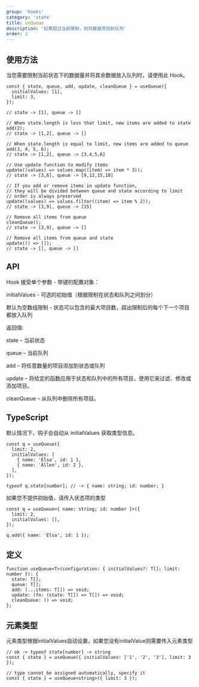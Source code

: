 ```yaml
---
group: 'hooks'
category: 'state'
title: unQueue
description: '如果超过当前限制，则将数据添加到队列'
order: 1
---
```


## 使用方法

当您需要限制当前状态下的数据量并将其余数据放入队列时，请使用此 Hook。

```tsx
const { state, queue, add, update, cleanQueue } = useQueue({
  initialValues: [1],
  limit: 3,
});

// state -> [1], queue -> []

// When state.length is less that limit, new items are added to state
add(2);
// state -> [1,2], queue -> []

// When state.length is equal to limit, new items are added to queue
add(3, 4, 5, 6);
// state -> [1,2], queue -> [3,4,5,6]

// Use update function to modify items
update((values) => values.map((item) => item * 3));
// state -> [3,6], queue -> [9,12,15,18]

// If you add or remove items in update function,
// they will be divided between queue and state according to limit
// order is always preserved
update((values) => values.filter((item) => item % 2));
// state -> [3,9], queue -> [15]

// Remove all items from queue
cleanQueue();
// state -> [3,9], queue -> []

// Remove all items from queue and state
update(() => []);
// state -> [], queue -> []
```

## API

Hook 接受单个参数 - 带键的配置对象：

initialValues - 可选的初始值（根据限制在状态和队列之间划分）

默认为空数组限制 - 状态可以包含的最大项目数，超出限制后的每个下一个项目都放入队列

返回值:

state – 当前状态

queue – 当前队列

add – 将任意数量的项目添加到状态或队列

update – 将给定的函数应用于状态和队列中的所有项目，使用它来过滤、修改或添加项目。

cleanQueue – 从队列中删除所有项目。

## TypeScript

默认情况下，钩子会自动从 initialValues 获取类型信息。

```tsx
const q = useQueue({
  limit: 2,
  initialValues: [
    { name: 'Elsa', id: 1 },
    { name: 'Allen', id: 2 },
  ],
});

typeof q.state[number]; // -> { name: string; id: number; }
```

如果您不提供初始值，请传入状态项的类型

```tsx
const q = useQueue<{ name: string; id: number }>({
  limit: 2,
  initialValues: [],
});

q.add({ name: 'Elsa', id: 1 });
```

## 定义

```tsx
function useQueue<T>(configuration: { initialValues?: T[]; limit: number }): {
  state: T[];
  queue: T[];
  add: (...items: T[]) => void;
  update: (fn: (state: T[]) => T[]) => void;
  cleanQueue: () => void;
};
```

## 元素类型

元素类型根据initialValues自动设置，如果您没有initialValue则需要传入元素类型

```tsx
// ok -> typeof state[number] -> string
const { state } = useQueue({ initialValues: ['1', '2', '3'], limit: 3 });

// type cannot be assigned automatically, specify it
const { state } = useQueue<string>({ limit: 3 });
```
